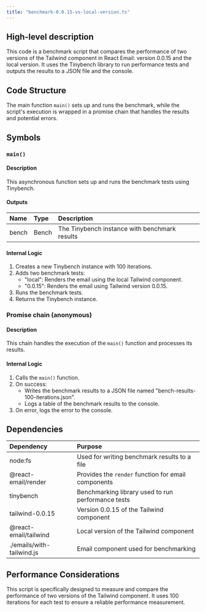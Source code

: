 ```yaml
---
title: "benchmark-0.0.15-vs-local-version.ts"
---
```


## High-level description
This code is a benchmark script that compares the performance of two versions of the Tailwind component in React Email: version 0.0.15 and the local version. It uses the Tinybench library to run performance tests and outputs the results to a JSON file and the console.

## Code Structure
The main function `main()` sets up and runs the benchmark, while the script's execution is wrapped in a promise chain that handles the results and potential errors.

## Symbols

### `main()`
#### Description
This asynchronous function sets up and runs the benchmark tests using Tinybench.

#### Outputs
| Name | Type | Description |
|:-----|:-----|:------------|
| bench | Bench | The Tinybench instance with benchmark results |

#### Internal Logic
1. Creates a new Tinybench instance with 100 iterations.
2. Adds two benchmark tests:
   - "local": Renders the email using the local Tailwind component.
   - "0.0.15": Renders the email using Tailwind version 0.0.15.
3. Runs the benchmark tests.
4. Returns the Tinybench instance.

### Promise chain (anonymous)
#### Description
This chain handles the execution of the `main()` function and processes its results.

#### Internal Logic
1. Calls the `main()` function.
2. On success:
   - Writes the benchmark results to a JSON file named "bench-results-100-iterations.json".
   - Logs a table of the benchmark results to the console.
3. On error, logs the error to the console.

## Dependencies
| Dependency | Purpose |
|:-----------|:--------|
| node:fs | Used for writing benchmark results to a file |
| @react-email/render | Provides the `render` function for email components |
| tinybench | Benchmarking library used to run performance tests |
| tailwind-0.0.15 | Version 0.0.15 of the Tailwind component |
| @react-email/tailwind | Local version of the Tailwind component |
| ./emails/with-tailwind.js | Email component used for benchmarking |

## Performance Considerations
This script is specifically designed to measure and compare the performance of two versions of the Tailwind component. It uses 100 iterations for each test to ensure a reliable performance measurement.
